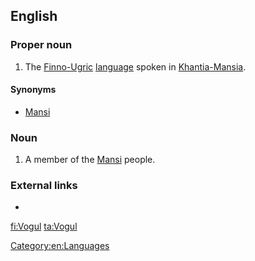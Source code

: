 ==English==

===Proper noun===
{{en-proper noun}}

# The [[Finno-Ugric]] [[language]] spoken in [[Khantia-Mansia]].

====Synonyms====
* [[Mansi]]

===Noun===
{{en-noun}}

# {{cx|dated|lang=en}} A member of the [[Mansi]] people.

===External links===
* {{ethnologue|code=mns}}

[[Category:en:Languages]]

[[fi:Vogul]]
[[ta:Vogul]]